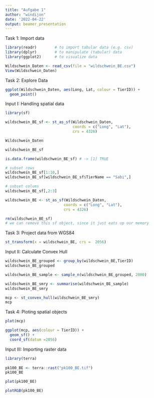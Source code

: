 ```yaml
---
title: "Aufgabe 1"
author: "windijon"
date: '2022-04-22'
output: beamer_presentation
---
```



Task 1: Import data

```r

library(readr)        # to import tabular data (e.g. csv)
library(dplyr)        # to manipulate (tabular) data
library(ggplot2)      # to visualize data

Wildschwein_Daten <- read_csv(file = "wildschwein_BE.csv")
View(Wildschwein_Daten)

```


Task 2: Explore Data

```r

ggplot(Wildschwein_Daten, aes(Long, Lat, colour = TierID)) +
  geom_point()

```


Input I: Handling spatial data

```r

library(sf)

wildschwein_BE_sf <- st_as_sf(Wildschwein_Daten, 
                              coords = c("Long", "Lat"), 
                              crs = 4326)

Wildschwein_Daten

wildschwein_BE_sf

is.data.frame(wildschwein_BE_sf) # -> [1] TRUE

# subset rows
wildschwein_BE_sf[1:10,]
wildschwein_BE_sf[wildschwein_BE_sf$TierName == "Sabi",]

# subset colums
wildschwein_BE_sf[,2:3]

wildschwein_BE <- st_as_sf(Wildschwein_Daten, 
                          coords = c("Long", "Lat"), 
                          crs = 4326)

rm(wildschwein_BE_sf) 
# we can remove this sf object, since it just eats up our memory

```


Task 3: Project data from WGS84

```r

st_transform(x = wildschwein_BE, crs =  2056)

```


Input II: Calculate Convex Hull

```r

wildschwein_BE_grouped <- group_by(wildschwein_BE,TierID)
wildschwein_BE_grouped

wildschwein_BE_sample <- sample_n(wildschwein_BE_grouped, 2000)

wildschwein_BE_smry <- summarise(wildschwein_BE_sample)
wildschwein_BE_smry

mcp <- st_convex_hull(wildschwein_BE_smry)
mcp

```


Task 4: Ploting spatial objects

```r

plot(mcp)

ggplot(mcp, aes(colour = TierID)) +
  geom_sf() +
  coord_sf(datum =2056)

```


Input III: Importing raster data

```r

library(terra)
  
pk100_BE <- terra::rast("pk100_BE.tif")
pk100_BE

plot(pk100_BE)

plotRGB(pk100_BE)

```

